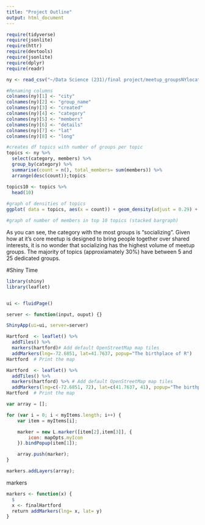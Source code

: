 ```yaml
---
title: "Project Outline"
output: html_document
---
```


```r
require(tidyverse)
require(jsonlite)
require(httr)
require(devtools)
require(jsonlite)
require(dplyr)
require(readr)

ny <- read_csv("~/Data Science (231)/final project/meetup_groupsNYlocation.csv",  col_names = FALSE)

#Renaming columns
colnames(ny)[1] <- "city"
colnames(ny)[2] <- "group_name"
colnames(ny)[3] <- "created"
colnames(ny)[4] <- "category"
colnames(ny)[5] <- "members"
colnames(ny)[6] <- "details"
colnames(ny)[7] <- "lat"
colnames(ny)[8] <- "long"
```


```r
#creates df topics with number of groups per topic
topics <- ny %>% 
  select(category, members) %>% 
  group_by(category) %>% 
  summarise(count = n(), total_members= sum(members)) %>% 
  arrange(desc(count));topics

topics10 <- topics %>% 
  head(10)
  
#graph of densities of topics
ggplot( data = topics, aes(x = count)) + geom_density(adjust = 0.29) + labs(title = "") 

#graph of number of members in top 10 topics (stacked bargraph)

```

As you can see, the category with the most groups is "socializing". Given how at it's core meetup is designed to bring people together over shared interests, it is no wonder that socializing has the highest volume of meetup groups. The majority of topics (approxiamately 30%) have between 5 and 25 dedicated groups.


#Shiny Time
```r
library(shiny)
library(leaflet)


ui <- fluidPage()

server <- function(input, ouput) {}

ShinyApp(ui=ui, server=server)
```

```r
Hartford  <- leaflet() %>%
  addTiles() %>%  
  markers(hartford)# Add default OpenStreetMap map tiles
  addMarkers(lng=-72.6851, lat=41.7637, popup="The birthplace of R")
Hartford  # Print the map

Hartford  <- leaflet() %>%
  addTiles() %>%  
  markers(hartford) %>% # Add default OpenStreetMap map tiles
  addMarkers(lng=c(-72.6851, 72), lat=c(41.7637, 41), popup="The birthplace of R")
Hartford  # Print the map

```

```javascript

var array = [];

for (var i = 0; i < myItems.length; i++) {
    var item = myItems[i];

    marker = new L.marker([item[2],item[3]], {
        icon: mapOpts.myIcon
    }).bindPopup(item[1]);

    array.push(marker);
}

markers.addLayers(array);
```



markers 
```r
markers <- function(x) {
  $
  x <- finalHartford
  return addMarkers(lng= x, lat= y)
}
```

